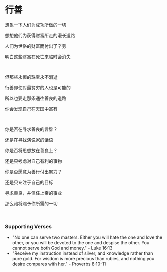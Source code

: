 # 行善

想象一下人们为成功所做的一切

想想他们为获得财富所走的漫长道路

人们为世俗的财富而付出了辛劳

明白这些财富在死亡来临时会消失

<br />

但那些永恒的珠宝永不消逝

行善即使对最贫穷的人也是可能的

所以也要走那条通往善良的道路

你会发现自己在天国中富有

<br />

你是否在寻求善良的言辞？

还是在寻找演说家的话语

你是否将思想放在善良上？

还是只考虑对自己有利的事物

你是否愿意为善行付出努力？

还是只专注于自己的目标

寻求善良，并信任上帝的事业

那么祂将赐予你所需的一切

<br />

### Supporting Verses

- "No one can serve two masters. Either you will hate the one and love the other, or you will be devoted to the one and despise the other. You cannot serve both God and money." - Luke 16:13
- "Receive my instruction instead of silver, and knowledge rather than pure gold. For wisdom is more precious than rubies, and nothing you desire compares with her." - Proverbs 8:10-11